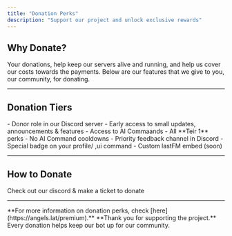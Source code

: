 ```yaml
---
title: "Donation Perks"
description: "Support our project and unlock exclusive rewards"
---
```


## Why Donate?

Your donations, help keep our servers alive and running, and help us cover our costs towards the payments. Below are our features that we give to you, our community, for donating.

---

## Donation Tiers

<AccordionGroup>
  <Accordion title="Teir 1 — $5/month ($15 Lifetime)" icon="heart">
    - Donor role in our Discord server  
    - Early access to small updates, announcements & features
    - Access to AI Commaands
  </Accordion>

  <Accordion title="Teir 2 — $10/month ($30 Lifetime)" icon="star">
    - All **Teir 1** perks  
    - No AI Command cooldowns 
    - Priority feedback channel in Discord  
    - Special badge on your profile/ ,ui command
    - Custom lastFM embed (soon)
  </Accordion>
</AccordionGroup>

---

## How to Donate

<CardGroup cols={2}>
  <Card title="Discord" icon="discord" href="https://discord.gg/saphire">
    Check out our discord & make a ticket to donate
  </Card>
</CardGroup>

---

<Info>
  **For more information on donation perks, check [here](https://angels.lat/premium).**
</Info>
  
<Note>
  **Thank you for supporting the project.**  
  Every donation helps keep our bot up for our community.
</Note>

